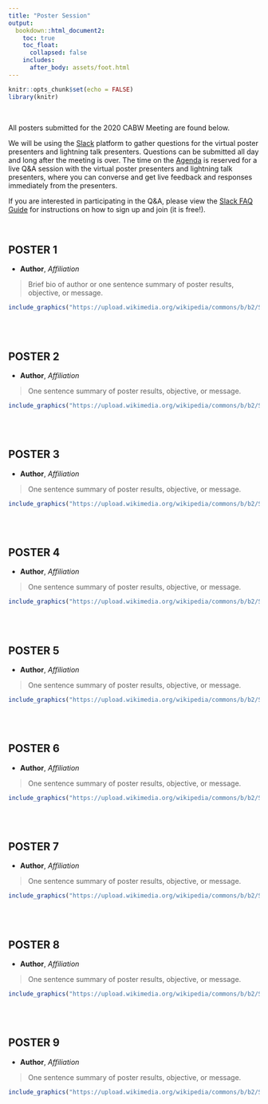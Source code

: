 ```yaml
---
title: "Poster Session"
output: 
  bookdown::html_document2:
    toc: true
    toc_float:
      collapsed: false
    includes:
      after_body: assets/foot.html
---
```


```r
knitr::opts_chunk$set(echo = FALSE)
library(knitr)

```

<style>
  .title{
    display: none;
  }
</style>


<br>

<div class = "blue">
All posters submitted for the 2020 CABW Meeting are found below. 

We will be using the [Slack](reference.html) platform to gather questions for the virtual poster presenters and lightning talk presenters. Questions can be submitted all day and long after the meeting is over. The time on the [Agenda](agenda.html) is reserved for a live Q&A session with the virtual poster presenters and lightning talk presenters, where you can converse and get live feedback and responses immediately from the presenters.

If you are interested in participating in the Q&A, please view the [Slack FAQ Guide](reference.html) for instructions on how to sign up and join (it is free!).

</div>
<br>

<div class = "row">
  
## **POSTER 1**

 - **Author**, *Affiliation*
 
 > Brief bio of author or one sentence summary of poster results, objective, or message.

```r

include_graphics("https://upload.wikimedia.org/wikipedia/commons/b/b2/Shasta_dam_under_construction_new_edit.jpg")

```

</div>

<br><br>

## **POSTER 2**

 - **Author**, *Affiliation*
 
 > One sentence summary of poster results, objective, or message.

```r

include_graphics("https://upload.wikimedia.org/wikipedia/commons/b/b2/Shasta_dam_under_construction_new_edit.jpg")

```

<br><br>

## **POSTER 3**

 - **Author**, *Affiliation*
 
 > One sentence summary of poster results, objective, or message.

```r

include_graphics("https://upload.wikimedia.org/wikipedia/commons/b/b2/Shasta_dam_under_construction_new_edit.jpg")

```

<br><br>

## **POSTER 4**

 - **Author**, *Affiliation*
 
 > One sentence summary of poster results, objective, or message.

```r

include_graphics("https://upload.wikimedia.org/wikipedia/commons/b/b2/Shasta_dam_under_construction_new_edit.jpg")

```

<br><br>

## **POSTER 5**

 - **Author**, *Affiliation*
 
 > One sentence summary of poster results, objective, or message.

```r

include_graphics("https://upload.wikimedia.org/wikipedia/commons/b/b2/Shasta_dam_under_construction_new_edit.jpg")

```

<br><br>

## **POSTER 6**

 - **Author**, *Affiliation*
 
 > One sentence summary of poster results, objective, or message.

```r

include_graphics("https://upload.wikimedia.org/wikipedia/commons/b/b2/Shasta_dam_under_construction_new_edit.jpg")

```

<br><br>

## **POSTER 7**

 - **Author**, *Affiliation*
 
 > One sentence summary of poster results, objective, or message.

```r

include_graphics("https://upload.wikimedia.org/wikipedia/commons/b/b2/Shasta_dam_under_construction_new_edit.jpg")

```

<br><br>

## **POSTER 8**

 - **Author**, *Affiliation*
 
 > One sentence summary of poster results, objective, or message.

```r

include_graphics("https://upload.wikimedia.org/wikipedia/commons/b/b2/Shasta_dam_under_construction_new_edit.jpg")

```


<br><br>

## **POSTER 9**

 - **Author**, *Affiliation*
 
 > One sentence summary of poster results, objective, or message.

```r

include_graphics("https://upload.wikimedia.org/wikipedia/commons/b/b2/Shasta_dam_under_construction_new_edit.jpg")

```
